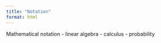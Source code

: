 ```yaml
---
title: "Notation"
format: html
---
```


Mathematical notation
- linear algebra
- calculus
- probability

